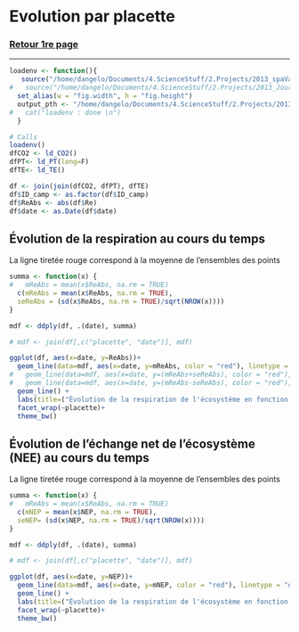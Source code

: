 Evolution par placette
========================================================


### <a href="../TOC_VS.html"> Retour 1re page </a>

***

```r

loadenv <- function(){
   source("/home/dangelo/Documents/4.ScienceStuff/2.Projects/2013_spaVar_LG/src/load.R")
#   source("/home/dangelo/Documents/4.ScienceStuff/2.Projects/2013_JourNuit/src/3_functions/reportFn.R")
  set_alias(w = "fig.width", h = "fig.height") 
  output_pth <- "/home/dangelo/Documents/4.ScienceStuff/2.Projects/2013_spaVar_LG/graphs"
#   cat("loadenv : done \n")
  }

# Calls
loadenv()
dfCO2 <- ld_CO2()
dfPT<- ld_PT(long=F)
dfTE<- ld_TE()

df <- join(join(dfCO2, dfPT), dfTE)
df$ID_camp <- as.factor(df$ID_camp)
df$ReAbs <- abs(df$Re)
df$date <- as.Date(df$date)

```


## Évolution de la respiration au cours du temps

La ligne tiretée rouge correspond à la moyenne de l'ensembles des points

```r

summa <- function(x) {
#   mReAbs = mean(x$ReAbs, na.rm = TRUE)
  c(mReAbs = mean(x$ReAbs, na.rm = TRUE),
  seReAbs = (sd(x$ReAbs, na.rm = TRUE)/sqrt(NROW(x))))
}

mdf <- ddply(df, .(date), summa) 

# mdf <- join(df[,c("placette", "date")], mdf)

ggplot(df, aes(x=date, y=ReAbs))+
  geom_line(data=mdf, aes(x=date, y=mReAbs, color = "red"), linetype = "dashed") +
#   geom_line(data=mdf, aes(x=date, y=(mReAbs+seReAbs), color = "red"), linetype="dashed") +
#   geom_line(data=mdf, aes(x=date, y=(mReAbs-seReAbs), color = "red"), linetype="dashed") +
  geom_line() +
  labs(title=("Évolution de la respiration de l'écosystème en fonction du temps"))+
  facet_wrap(~placette)+
  theme_bw()

```


## Évolution de l'échange net de l'écosystème (NEE) au cours du temps

La ligne tiretée rouge correspond à la moyenne de l'ensembles des points

```r

summa <- function(x) {
#   mReAbs = mean(x$ReAbs, na.rm = TRUE)
  c(mNEP = mean(x$NEP, na.rm = TRUE),
  seNEP= (sd(x$NEP, na.rm = TRUE)/sqrt(NROW(x))))
}

mdf <- ddply(df, .(date), summa) 

# mdf <- join(df[,c("placette", "date")], mdf)

ggplot(df, aes(x=date, y=NEP))+
  geom_line(data=mdf, aes(x=date, y=mNEP, color = "red"), linetype = "dashed") +
  geom_line() +
  labs(title=("Évolution de la respiration de l'écosystème en fonction du temps"))+
  facet_wrap(~placette)+
  theme_bw()

```